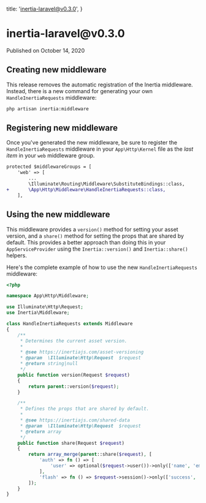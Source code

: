 
  title: 'inertia-laravel@v0.3.0',
}

<h1>inertia-laravel@v0.3.0</h1>

<div className="-mt-8 mb-12 text-base font-medium text-gray-600">Published on October 14, 2020</div>

## Creating new middleware

This release removes the automatic registration of the Inertia middleware. Instead, there is a new command for generating your own `HandleInertiaRequests` middleware:

```bash
php artisan inertia:middleware
```

## Registering new middleware

Once you've generated the new middleware, be sure to register the `HandleInertiaRequests` middleware in your `App\Http\Kernel` file as the _last item_ in your `web` middleware group.

```diff
protected $middlewareGroups = [
    'web' => [
        ...
        \Illuminate\Routing\Middleware\SubstituteBindings::class,
+       \App\Http\Middleware\HandleInertiaRequests::class,
    ],
```

## Using the new middleware

This middleware provides a `version()` method for setting your asset version, and a `share()` method for setting the props that are shared by default. This provides a better approach than doing this in your `AppServiceProvider` using the `Inertia::version()` and `Inertia::share()` helpers.

Here's the complete example of how to use the new `HandleInertiaRequests` middleware:

```php
<?php

namespace App\Http\Middleware;

use Illuminate\Http\Request;
use Inertia\Middleware;

class HandleInertiaRequests extends Middleware
{
    /**
     * Determines the current asset version.
     *
     * @see https://inertiajs.com/asset-versioning
     * @param  \Illuminate\Http\Request  $request
     * @return string|null
     */
    public function version(Request $request)
    {
        return parent::version($request);
    }

    /**
     * Defines the props that are shared by default.
     *
     * @see https://inertiajs.com/shared-data
     * @param  \Illuminate\Http\Request  $request
     * @return array
     */
    public function share(Request $request)
    {
        return array_merge(parent::share($request), [
            'auth' => fn () => [
                'user' => optional($request->user())->only(['name', 'email']),
            ],
            'flash' => fn () => $request->session()->only(['success', 'error']),
        ]);
    }
}
```
